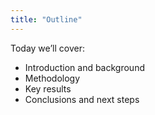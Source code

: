 ```yaml
---
title: "Outline"
---
```


Today we'll cover:

- Introduction and background
- Methodology
- Key results
- Conclusions and next steps
